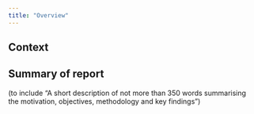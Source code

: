 ```yaml
---
title: "Overview"
---
```


## Context

## Summary of report

(to include "A short description of not more than 350 words summarising the motivation, objectives, methodology and key findings")